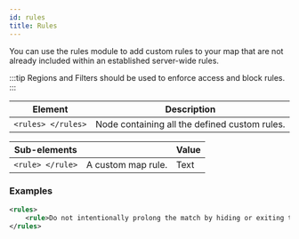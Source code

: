 ```yaml
---
id: rules
title: Rules
---
```


You can use the rules module to add custom rules to your map that are not already included within an established server-wide rules.

:::tip
Regions and Filters should be used to enforce access and block rules.
:::

| Element | Description |
|---|---|
| `<rules> </rules>` | Node containing all the defined custom rules. |

| Sub-elements || Value |
|---|---|---|
| `<rule> </rule>` | A custom map rule. | <span className="badge badge--primary">Text</span> |

### Examples

```xml
<rules>
    <rule>Do not intentionally prolong the match by hiding or exiting the playing area.</rule>
</rules>
```
